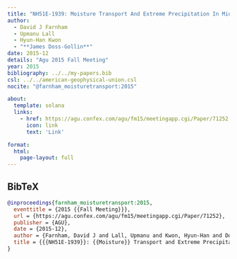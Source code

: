 ```yaml
---
title: "NH51E-1939: Moisture Transport And Extreme Precipitation In Mid-Latitudes"
author:
  - David J Farnham
  - Upmanu Lall
  - Hyun-Han Kwon
  - "**James Doss-Gollin**"
date: 2015-12
details: "Agu 2015 Fall Meeting"
year: 2015
bibliography: ../../my-papers.bib
csl: ../../american-geophysical-union.csl
nocite: "@farnham_moisturetransport:2015"

about:
  template: solana
  links:
    - href: https://agu.confex.com/agu/fm15/meetingapp.cgi/Paper/71252
      icon: link
      text: 'Link'

format:
  html:
    page-layout: full
---
```


## BibTeX

```bibtex
@inproceedings{farnham_moisturetransport:2015,
  eventtitle = {2015 {{Fall Meeting}}},
  url = {https://agu.confex.com/agu/fm15/meetingapp.cgi/Paper/71252},
  publisher = {AGU},
  date = {2015-12},
  author = {Farnham, David J and Lall, Upmanu and Kwon, Hyun-Han and Doss-Gollin, James},
  title = {{{NH51E-1939}}: {{Moisture}} Transport and Extreme Precipitation in Mid-Latitudes},
}
```